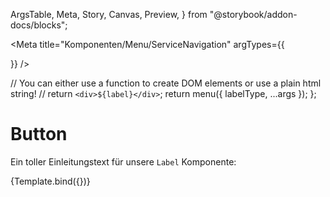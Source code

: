   ArgsTable,
  Meta,
  Story,
  Canvas,
  Preview,
} from "@storybook/addon-docs/blocks";


<Meta
  title="Komponenten/Menu/ServiceNavigation"
  argTypes={{
    
  }}
/>

  // You can either use a function to create DOM elements or use a plain html string!
  // return `<div>${label}</div>`;
  return menu({ labelType, ...args });
};

# Button

Ein toller Einleitungstext für unsere `Label` Komponente:

<Preview withToolbar>
  <Story
    name="Main Menu"
  >
    {Template.bind({})}
  </Story>
</Preview>

<ArgsTable story="Ticker" />
